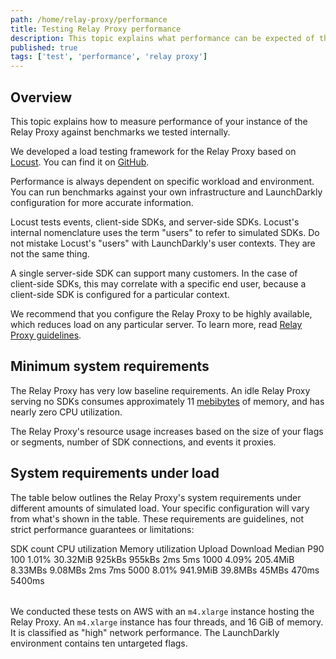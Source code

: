 ```yaml
---
path: /home/relay-proxy/performance
title: Testing Relay Proxy performance
description: This topic explains what performance can be expected of the Relay Proxy.
published: true
tags: ['test', 'performance', 'relay proxy']
---
```


## Overview

This topic explains how to measure performance of your instance of the Relay Proxy against benchmarks we tested internally.

We developed a load testing framework for the Relay Proxy based on [Locust](https://locust.io/). You can find it on [GitHub](https://github.com/launchdarkly-labs/ld-relay-locustfile).

Performance is always dependent on specific workload and environment. You can run benchmarks against your own infrastructure and LaunchDarkly configuration for more accurate information.

Locust tests events, client-side SDKs, and server-side SDKs. Locust's internal nomenclature uses the term "users" to refer to simulated SDKs. Do not mistake Locust's "users" with LaunchDarkly's user contexts. They are not the same thing.

A single server-side SDK can support many customers. In the case of client-side SDKs, this may correlate with a specific end user, because a client-side SDK is configured for a particular context.

We recommend that you configure the Relay Proxy to be highly available, which reduces load on any particular server. To learn more, read [Relay Proxy guidelines](/home/relay-proxy/guidelines).

## Minimum system requirements

The Relay Proxy has very low baseline requirements. An idle Relay Proxy serving no SDKs consumes approximately 11 [mebibytes](https://en.wikipedia.org/wiki/Mebibyte) of memory, and has nearly zero CPU utilization.

The Relay Proxy's resource usage increases based on the size of your flags or segments, number of SDK connections, and events it proxies.

## System requirements under load

The table below outlines the Relay Proxy's system requirements under different amounts of simulated load. Your specific configuration will vary from what's shown in the table. These requirements are guidelines, not strict performance guarantees or limitations:

<Table>
  <TableHeader>
    <TableHeadCell>SDK count</TableHeadCell>
    <TableHeadCell>CPU utilization</TableHeadCell>
    <TableHeadCell>Memory utilization</TableHeadCell>
    <TableHeadCell>Upload</TableHeadCell>
    <TableHeadCell>Download</TableHeadCell>
    <TableHeadCell>Median</TableHeadCell>
    <TableHeadCell>P90</TableHeadCell>
  </TableHeader>
  <TableBody>
    <TableRow>
      <TableCell>100</TableCell>
      <TableCell>1.01%</TableCell>
      <TableCell>30.32MiB</TableCell>
      <TableCell>925kBs</TableCell>
      <TableCell>955kBs</TableCell>
      <TableCell>2ms</TableCell>
      <TableCell>5ms</TableCell>
    </TableRow>
    <TableRow>
      <TableCell>1000</TableCell>
      <TableCell>4.09%</TableCell>
      <TableCell>205.4MiB</TableCell>
      <TableCell>8.33MBs</TableCell>
      <TableCell>9.08MBs</TableCell>
      <TableCell>2ms</TableCell>
      <TableCell>7ms</TableCell>
    </TableRow>
    <TableRow>
      <TableCell>5000</TableCell>
      <TableCell>8.01%</TableCell>
      <TableCell>941.9MiB</TableCell>
      <TableCell>39.8MBs</TableCell>
      <TableCell>45MBs</TableCell>
      <TableCell>470ms</TableCell>
      <TableCell>5400ms</TableCell>
    </TableRow>
  </TableBody>
 </Table>

We conducted these tests on AWS with an `m4.xlarge` instance hosting the Relay Proxy. An `m4.xlarge` instance has four threads, and 16 GiB of memory. It is classified as "high" network performance. The LaunchDarkly environment contains ten untargeted flags.
